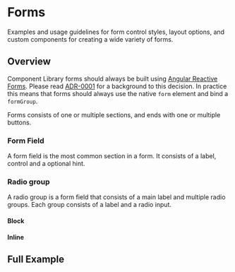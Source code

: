 
<Meta title="Documentation/Forms" />

# Forms

Examples and usage guidelines for form control styles, layout options, and custom components for
creating a wide variety of forms.

## Overview

Component Library forms should always be built using [Angular Reactive Forms][reactive]. Please read
[ADR-0001][adr-0001] for a background to this decision. In practice this means that forms should
always use the native `form` element and bind a `formGroup`.

Forms consists of one or multiple sections, and ends with one or multiple buttons.

### Form Field

A form field is the most common section in a form. It consists of a label, control and a optional
hint.

<Story id="component-library-form-field--default" />

<Source id="component-library-form-field--default" />

### Radio group

A radio group is a form field that consists of a main label and multiple radio groups. Each group
consists of a label and a radio input.

#### Block

<Story id="component-library-form-radio-button--block" />

<Source id="component-library-form-radio-button--block" />

#### Inline

<Story id="component-library-form-radio-button--inline" />

<Source id="component-library-form-radio-button--inline" />

## Full Example

<Story id="component-library-form--full-example" />

<Source id="component-library-form--full-example" />

[reactive]: https://angular.io/guide/reactive-forms
[adr-0001]: https://contributing.bitwarden.com/architecture/adr/reactive-forms
